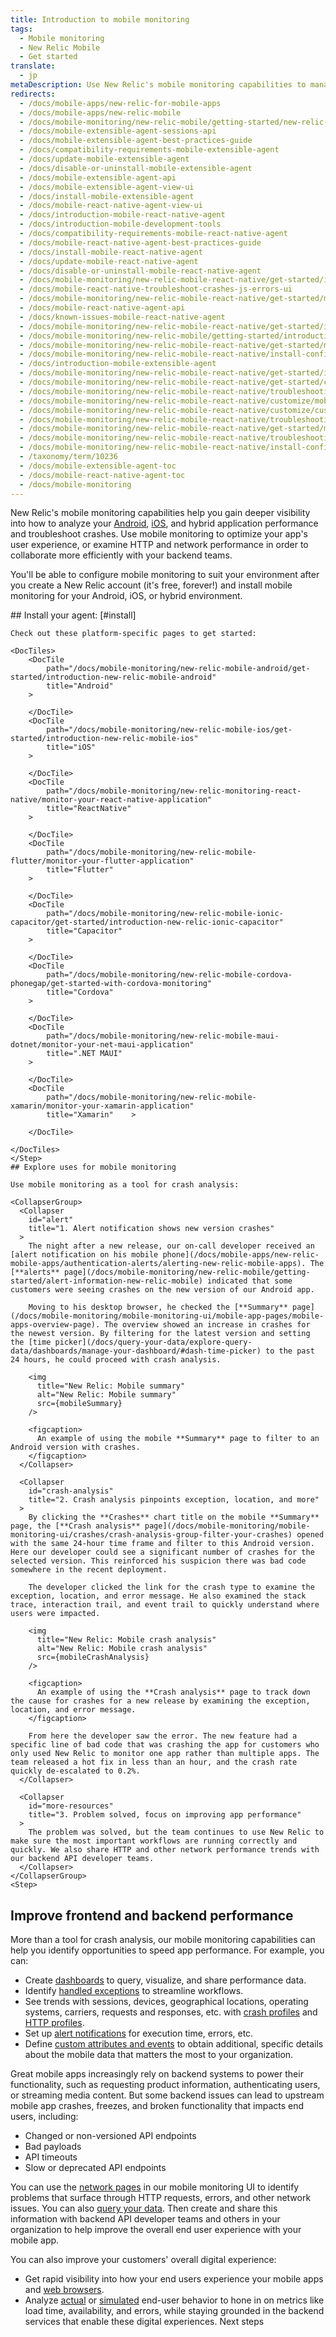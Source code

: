 ```yaml
---
title: Introduction to mobile monitoring
tags:
  - Mobile monitoring
  - New Relic Mobile
  - Get started
translate:
  - jp
metaDescription: Use New Relic's mobile monitoring capabilities to manage the performance of your iOS and Android apps and your customers' overall digital experience.
redirects:
  - /docs/mobile-apps/new-relic-for-mobile-apps
  - /docs/mobile-apps/new-relic-mobile
  - /docs/mobile-monitoring/new-relic-mobile/getting-started/new-relic-mobile
  - /docs/mobile-extensible-agent-sessions-api
  - /docs/mobile-extensible-agent-best-practices-guide
  - /docs/compatibility-requirements-mobile-extensible-agent
  - /docs/update-mobile-extensible-agent
  - /docs/disable-or-uninstall-mobile-extensible-agent
  - /docs/mobile-extensible-agent-api
  - /docs/mobile-extensible-agent-view-ui
  - /docs/install-mobile-extensible-agent
  - /docs/mobile-react-native-agent-view-ui
  - /docs/introduction-mobile-react-native-agent
  - /docs/introduction-mobile-development-tools
  - /docs/compatibility-requirements-mobile-react-native-agent
  - /docs/mobile-react-native-agent-best-practices-guide
  - /docs/install-mobile-react-native-agent
  - /docs/update-mobile-react-native-agent
  - /docs/disable-or-uninstall-mobile-react-native-agent
  - /docs/mobile-monitoring/new-relic-mobile-react-native/get-started/introduction-mobile-react-native-agent
  - /docs/mobile-react-native-troubleshoot-crashes-js-errors-ui
  - /docs/mobile-monitoring/new-relic-mobile-react-native/get-started/mobile-react-native-agent-best-practices-guide
  - /docs/mobile-react-native-agent-api
  - /docs/known-issues-mobile-react-native-agent
  - /docs/mobile-monitoring/new-relic-mobile-react-native/get-started/introduction-mobile-development-tools
  - /docs/mobile-monitoring/new-relic-mobile/getting-started/introduction-new-relic-mobile
  - /docs/mobile-monitoring/new-relic-mobile-react-native/get-started/mobile-development-tools
  - /docs/mobile-monitoring/new-relic-mobile-react-native/install-configure/install-mobile-react-native-agent
  - /docs/introduction-mobile-extensible-agent
  - /docs/mobile-monitoring/new-relic-mobile-react-native/get-started/introduction-mobile-react-native
  - /docs/mobile-monitoring/new-relic-mobile-react-native/get-started/compatibility-requirements-mobile-react-native-agent
  - /docs/mobile-monitoring/new-relic-mobile-react-native/troubleshooting/mobile-react-native-troubleshoot-crashes-js-errors-ui
  - /docs/mobile-monitoring/new-relic-mobile-react-native/customize/mobile-react-native-agent-api
  - /docs/mobile-monitoring/new-relic-mobile-react-native/customize/customize-query-mobile-app-data-react-native
  - /docs/mobile-monitoring/new-relic-mobile-react-native/troubleshooting/no-data-appears-react-native
  - /docs/mobile-monitoring/new-relic-mobile-react-native/get-started/mobile-react-native-best-practices-guide
  - /docs/mobile-monitoring/new-relic-mobile-react-native/troubleshooting/troubleshoot-react-native-known-issues
  - /docs/mobile-monitoring/new-relic-mobile-react-native/install-configure/update-mobile-react-native-agent
  - /taxonomy/term/10236
  - /docs/mobile-extensible-agent-toc
  - /docs/mobile-react-native-agent-toc
  - /docs/mobile-monitoring
---
```






New Relic's mobile monitoring capabilities help you gain deeper visibility into how to analyze your [Android](/docs/mobile-monitoring/new-relic-mobile-android/get-started/introduction-new-relic-mobile-android), [iOS](/docs/mobile-monitoring/new-relic-mobile-ios/get-started/introduction-new-relic-mobile-ios), and hybrid application performance and troubleshoot crashes. Use mobile monitoring to optimize your app's user experience, or examine HTTP and network performance in order to collaborate more efficiently with your backend teams.

You'll be able to configure mobile monitoring to suit your environment after you create a New Relic account (it's free, forever!) and install mobile monitoring for your Android, iOS, or hybrid environment.

<Steps>
    <Step>
    ## Install your agent: [#install]

    Check out these platform-specific pages to get started:

    <DocTiles>
        <DocTile
            path="/docs/mobile-monitoring/new-relic-mobile-android/get-started/introduction-new-relic-mobile-android"
            title="Android"
        >
            
        </DocTile>
        <DocTile
            path="/docs/mobile-monitoring/new-relic-mobile-ios/get-started/introduction-new-relic-mobile-ios"
            title="iOS"
        >
            
        </DocTile>
        <DocTile
            path="/docs/mobile-monitoring/new-relic-monitoring-react-native/monitor-your-react-native-application"
            title="ReactNative"
        >
            
        </DocTile>
        <DocTile
            path="/docs/mobile-monitoring/new-relic-mobile-flutter/monitor-your-flutter-application"
            title="Flutter"
        >
            
        </DocTile>
        <DocTile
            path="/docs/mobile-monitoring/new-relic-mobile-ionic-capacitor/get-started/introduction-new-relic-ionic-capacitor"
            title="Capacitor"
        >
            
        </DocTile>
        <DocTile
            path="/docs/mobile-monitoring/new-relic-mobile-cordova-phonegap/get-started-with-cordova-monitoring"
            title="Cordova"
        >
            
        </DocTile>
        <DocTile
            path="/docs/mobile-monitoring/new-relic-mobile-maui-dotnet/monitor-your-net-maui-application"
            title=".NET MAUI"
        >
            
        </DocTile>
        <DocTile
            path="/docs/mobile-monitoring/new-relic-mobile-xamarin/monitor-your-xamarin-application"
            title="Xamarin"    >
            
        </DocTile>

    </DocTiles>  
    </Step>
    ## Explore uses for mobile monitoring

    Use mobile monitoring as a tool for crash analysis: 

    <CollapserGroup>
      <Collapser
        id="alert"
        title="1. Alert notification shows new version crashes"
      >
        The night after a new release, our on-call developer received an [alert notification on his mobile phone](/docs/mobile-apps/new-relic-mobile-apps/authentication-alerts/alerting-new-relic-mobile-apps). The [**alerts** page](/docs/mobile-monitoring/new-relic-mobile/getting-started/alert-information-new-relic-mobile) indicated that some customers were seeing crashes on the new version of our Android app.

        Moving to his desktop browser, he checked the [**Summary** page](/docs/mobile-monitoring/mobile-monitoring-ui/mobile-app-pages/mobile-apps-overview-page). The overview showed an increase in crashes for the newest version. By filtering for the latest version and setting the [time picker](/docs/query-your-data/explore-query-data/dashboards/manage-your-dashboard/#dash-time-picker) to the past 24 hours, he could proceed with crash analysis.

        <img
          title="New Relic: Mobile summary"
          alt="New Relic: Mobile summary"
          src={mobileSummary}
        />

        <figcaption>
          An example of using the mobile **Summary** page to filter to an Android version with crashes.
        </figcaption>
      </Collapser>

      <Collapser
        id="crash-analysis"
        title="2. Crash analysis pinpoints exception, location, and more"
      >
        By clicking the **Crashes** chart title on the mobile **Summary** page, the [**Crash analysis** page](/docs/mobile-monitoring/mobile-monitoring-ui/crashes/crash-analysis-group-filter-your-crashes) opened with the same 24-hour time frame and filter to this Android version. Here our developer could see a significant number of crashes for the selected version. This reinforced his suspicion there was bad code somewhere in the recent deployment.

        The developer clicked the link for the crash type to examine the exception, location, and error message. He also examined the stack trace, interaction trail, and event trail to quickly understand where users were impacted.

        <img
          title="New Relic: Mobile crash analysis"
          alt="New Relic: Mobile crash analysis"
          src={mobileCrashAnalysis}
        />

        <figcaption>
          An example of using the **Crash analysis** page to track down the cause for crashes for a new release by examining the exception, location, and error message.
        </figcaption>

        From here the developer saw the error. The new feature had a specific line of bad code that was crashing the app for customers who only used New Relic to monitor one app rather than multiple apps. The team released a hot fix in less than an hour, and the crash rate quickly de-escalated to 0.2%.
      </Collapser>

      <Collapser
        id="more-resources"
        title="3. Problem solved, focus on improving app performance"
      >
        The problem was solved, but the team continues to use New Relic to make sure the most important workflows are running correctly and quickly. We also share HTTP and other network performance trends with our backend API developer teams.
      </Collapser>
    </CollapserGroup>
    <Step>
  ## Improve frontend and backend performance
  More than a tool for crash analysis, our mobile monitoring capabilities can help you identify opportunities to speed app performance. For example, you can:

  * Create [dashboards](/docs/dashboards/new-relic-one-dashboards/get-started/introduction-new-relic-one-dashboards) to query, visualize, and share performance data.
  * Identify [handled exceptions](/docs/mobile-monitoring/mobile-monitoring-ui/crashes/introduction-mobile-handled-exceptions) to streamline workflows.
  * See trends with sessions, devices, geographical locations, operating systems, carriers, requests and responses, etc. with [crash profiles](/docs/mobile-monitoring/mobile-monitoring-ui/crashes/crash-analysis-group-filter-your-crashes) and [HTTP profiles](/docs/mobile-monitoring/mobile-monitoring-ui/network-pages/mobile-http-error-profiles-find-error-causes).
  * Set up [alert notifications](/docs/mobile-monitoring/new-relic-mobile/getting-started/alert-information-new-relic-mobile) for execution time, errors, etc.
  * Define [custom attributes and events](/docs/insights/insights-data-sources/custom-events/insert-custom-events-attributes-mobile-data) to obtain additional, specific details about the mobile data that matters the most to your organization.

  Great mobile apps increasingly rely on backend systems to power their functionality, such as requesting product information, authenticating users, or streaming media content. But some backend issues can lead to upstream mobile app crashes, freezes, and broken functionality that impacts end users, including:

* Changed or non-versioned API endpoints
* Bad payloads
* API timeouts
* Slow or deprecated API endpoints

You can use the [network pages](/docs/mobile-monitoring/mobile-monitoring-ui/network-pages) in our mobile monitoring UI to identify problems that surface through HTTP requests, errors, and other network issues. You can also [query your data](/docs/using-new-relic/data/understand-data/query-new-relic-data). Then create <InlinePopover type="dashboards" /> and share this information with backend API developer teams and others in your organization to help improve the overall end user experience with your mobile app.

You can also improve your customers' overall digital experience:

* Get rapid visibility into how your end users experience your mobile apps and [web browsers](/docs/browser/new-relic-browser/getting-started/introduction-new-relic-browser).
* Analyze [actual](/docs/browser/new-relic-browser/getting-started/introduction-new-relic-browser) or [simulated](/docs/synthetics/new-relic-synthetics/getting-started/introduction-new-relic-synthetics) end-user behavior to hone in on metrics like load time, availability, and errors, while staying grounded in the backend services that enable these digital experiences.
    </Step>
    <Step>
     Next steps 
    </Step>
</Steps>